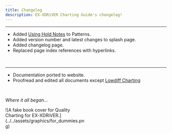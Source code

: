 ```yaml
---
title: Changelog
description: EX-XDRiVER Charting Guide's changelog!
---
```



<Badge text="v1.1" variant="note" /><Badge text="LATEST" variant="tip" />

---

- Added [Using Hold Notes](/xdrv-charting-guide/patterns/hold-notes) to Patterns.
- Added version number and latest changes to splash page.
- Added changelog page.
- Replaced page index references with hyperlinks.
<br/>

<Badge text="v1.0" variant="note" />

---

- Documentation ported to website.
- Proofread and edited all documents except [Lowdiff Charting](/xdrv-charting-guide/patterns/lowdiff-charting)
<br/>

*Where it all began...*
<div style = "width:50%"> ![A fake book cover for Quality Charting for EX-XDRiVER.](../../assets/graphics/for_dummies.png) </div> 